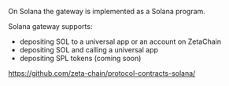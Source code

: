 On Solana the gateway is implemented as a Solana program.

Solana gateway supports:

- depositing SOL to a universal app or an account on ZetaChain
- depositing SOL and calling a universal app
- depositing SPL tokens (coming soon)

https://github.com/zeta-chain/protocol-contracts-solana/
